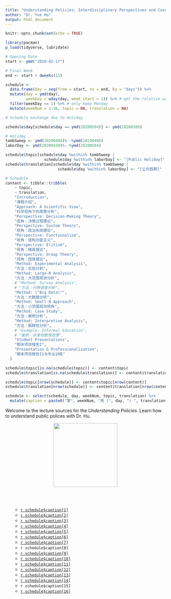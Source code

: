 ---
title: "Understanding Policies: Interdisciplinary Perspectives and Case Illustrations"
author: "Dr. Yue Hu"
output: html_document
---

```{r setup, include=FALSE}
knitr::opts_chunk$set(echo = TRUE)

library(pacman)
p_load(tidyverse, lubridate)

# Opening Date
start <- ymd("2020-02-17")

# Final Week
end <- start + dweeks(15) 

schedule <-
  data.frame(day = seq(from = start, to = end, by = "days")) %>%
  mutate(day = ymd(day),
         weekDay = wday(day, week_start = 1)) %>% # get the relative week number
  filter(weekDay == 1) %>% # only keep Monday
  mutate(weekNum = 1:16, topic = NA, translation = NA)

# Schedule exchange due to Holiday

schedule$day[schedule$day == ymd(20200504)] <- ymd(20200509)

# Holiday
tombSweep <- ymd(20200404)%--%ymd(20200406)
laborDay <- ymd(20200430)%--%ymd(20200504)

schedule$topic[schedule$day %within% tombSweep |
                 schedule$day %within% laborDay] <- "[Public Holiday]"
schedule$translation[schedule$day %within% tombSweep |
                       schedule$day %within% laborDay] <- "[公共假期]"

# Schedule
content <- tibble::tribble(
    ~ topic,
    ~ translation,
    "Introduction",
    "课程介绍",
    "Approach: A Scientific View",
    "科学视角下的政策分析",
    "Perspective: Decision-Making Theory",
    "视角：决策过程理论",
    "Perspective: System Theory",
    "视角：政治系统理论",
    "Perspective: Functionalism",
    "视角：结构功能主义",
    "Perspective: Elitism",
    "视角：精英理论",
    "Perspective: Group Theory",
    "视角：团体理论",
    "Method: Experimental Analysis",
    "方法：实验分析",
    "Method: Large-N Analysis",
    "方法：大范围观测分析",
    # "Method: Survey Analysis",
    # "方法：问卷调查分析",
    "Method: \"Big Data\"",
    "方法：大数据分析",
    "Method: Small-N Approach",
    "方法：小范围观测视角",
    "Method: Case Study",
    "方法：案例分析",
    "Method: Interpretive Analysis",
    "方法：解释性分析",
    # "Example: Informal Education",
    # "案例：非常规教育政策",
    "Student Presentations",
    "期末项目报告I",
    "Presentation & Professionalization",
    "期末项目报告II与专业训练"
  )

schedule$topic[is.na(schedule$topic)] <- content$topic
schedule$translation[is.na(schedule$translation)] <- content$translation

schedule$topic[nrow(schedule)] <- content$topic[nrow(content)]
schedule$translation[nrow(schedule)] <- content$translation[nrow(content)]

schedule <- select(schedule, day, weekNum, topic, translation) %>% 
  mutate(caption = paste0("第", weekNum, "周 (", day, ") ", translation, " (", topic, ")"))

```


Welcome to the lecture sources for the *Understanding Policies*. Learn how to understand public polices with Dr. Hu.


<center><img src="../analysisOfPoliticalData/images/goodluck.gif" height="200"/></center>


<br><br>

<ul>

* <a href="/slides_gh/slides/courses/understandingPolicy/01_courseIntro.html">`r schedule$caption[1]`</a>
* <a href="/slides_gh/slides/courses/understandingPolicy/02_scientific.html">`r schedule$caption[2]`</a>
* <a href="/slides_gh/slides/courses/understandingPolicy/03_decisionMaking.html">`r schedule$caption[3]`</a>
* <a href="/slides_gh/slides/courses/understandingPolicy/04_systemTheory.html">`r schedule$caption[4]`</a>
* <a href="/slides_gh/slides/courses/understandingPolicy/05_functionalism.html">`r schedule$caption[5]`</a>
* <a href="/slides_gh/slides/courses/understandingPolicy/06_elitism.html">`r schedule$caption[6]`</a>
* <a href="/slides_gh/slides/courses/understandingPolicy/07_groupTheory.html">`r schedule$caption[7]`</a>
* `r schedule$caption[8]`
* <a href="/slides_gh/slides/courses/understandingPolicy/09_experiment.html">`r schedule$caption[9]`</a>
* <a href="/slides_gh/slides/courses/understandingPolicy/10_largeN.html">`r schedule$caption[10]`</a>
* <a href="/slides_gh/slides/courses/understandingPolicy/11_bitgData.html">`r schedule$caption[11]`</a>
* <a href="/slides_gh/slides/courses/understandingPolicy/12_smallN.html">`r schedule$caption[12]`</a>
* <a href="/slides_gh/slides/courses/understandingPolicy/13_case.html">`r schedule$caption[13]`</a>
* <a href="/slides_gh/slides/courses/understandingPolicy/14_Process.html">`r schedule$caption[14]`</a>
* `r schedule$caption[15]`
* <a href="/slides_gh/slides/courses/understandingPolicy/16_professional.html">`r schedule$caption[16]`</a>

</ul>